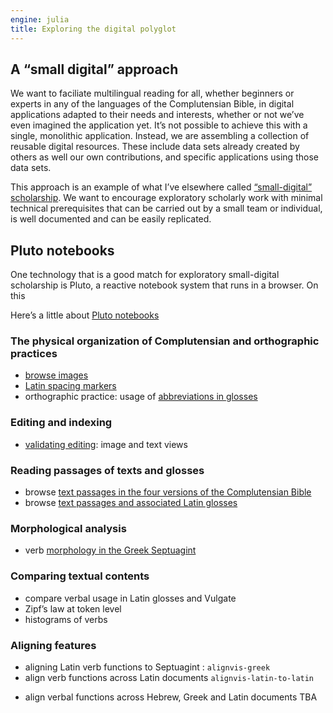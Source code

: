 ```yaml
---
engine: julia
title: Exploring the digital polyglot
---
```



## A "small digital" approach

We want to faciliate multilingual reading for all, whether beginners or experts in any of the languages of the Complutensian Bible, in digital applications adapted to their needs and interests, whether or not we've even imagined the application yet. It's not possible to achieve this with a single, monolithic application. Instead, we are assembling a collection of reusable digital resources. These include data sets already created by others as well our own contributions, and specific applications using those data sets.  
   

This approach is an example of what I've elsewhere called ["small-digital" scholarship](https://neelsmith.quarto.pub/posts/2024-10-28-small-digital/index.html). We want to encourage exploratory scholarly work with minimal technical prerequisites that can be carried out by a small team or individual, is well documented and can be easily replicated.



## Pluto notebooks

One technology that is a good match for exploratory small-digital scholarship is Pluto, a reactive notebook system that runs in a browser. On this 

:::{.callout-note title="Pluto"}
Here's a little about [Pluto notebooks](./pluto/)
:::


### The physical organization of Complutensian and orthographic practices

- [browse images](./imagebrowsing/)
- [Latin spacing markers](./spacing-markers-latin/)
- orthographic practice: usage of [abbreviations in glosses](./abbreviations/)


### Editing and indexing

- [validating editing](./validation/): image and text views



### Reading passages of texts and glosses

- browse [text passages in the four versions of the Complutensian Bible](./alignedpassages/)
- browse [text passages and associated Latin glosses](./aligned-with-glosses/)


### Morphological analysis


- verb [morphology in the Greek Septuagint](./greek-verbs/)

### Comparing  textual contents



- compare verbal usage in Latin glosses and Vulgate
- Zipf's law at token level
- histograms of verbs


### Aligning features

- aligning Latin verb functions to Septuagint : `alignvis-greek`
- align verb functions across Latin documents `alignvis-latin-to-latin`

:::{.callout-important title="TBA"}
- align verbal functions across Hebrew, Greek and Latin documents TBA
:::


